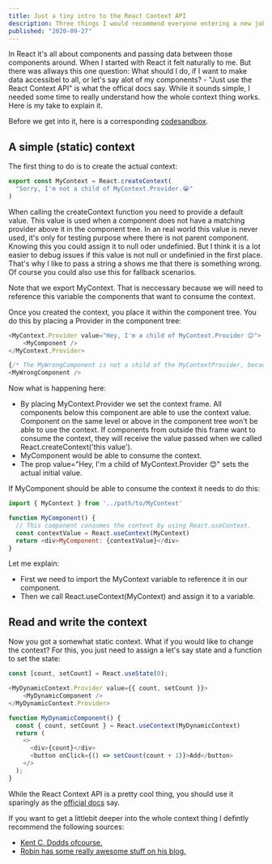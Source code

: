 ```yaml
---
title: Just a tiny intro to the React Context API
description: Three things I would recommend everyone entering a new job or position.
published: "2020-09-27"
---
```


In React it's all about components and passing data between those components around. When I started with React it felt naturally to me. But there was allways this one question: What should I do, if I want to make data accessibel to all, or let's say alot of my components? - "Just use the React Context API" is what the offical docs say. While it sounds simple, I needed some time to really understand how the whole context thing works. Here is my take to explain it.

Before we get into it, here is a corresponding [codesandbox](https://codesandbox.io/s/learning-react-context-04z7f').

## A simple (static) context

The first thing to do is to create the actual context:

```javascript
export const MyContext = React.createContext(
  "Sorry, I'm not a child of MyContext.Provider.😭"
)
```

When calling the createContext function you need to provide a default value. This value is used when a component does not have a matching provider above it in the component tree. In an real world this value is never used, it's only for testing purpose where there is not parent component. Knowing this you could assign it to null oder undefinied. But I think it is a lot easier to debug issues if this value is not null or undefinied in the first place. That's why I like to pass a string a shows me that there is something wrong. Of course you could also use this for fallback scenarios.

Note that we export MyContext. That is neccessary because we will need to reference this variable the components that want to consume the context.

Once you created the context, you place it within the component tree. You do this by placing a Provider in the component tree:

```javascript
<MyContext.Provider value="Hey, I'm a child of MyContext.Provider 😊">
    <MyComponent />
</MyContext.Provider>

{/* The MyWrongComponent is not a child of the MyContextProvider, because of this it will not be able to consume the context. */}
<MyWrongComponent />
```

Now what is happening here:

- By placing MyContext.Provider we set the context frame. All components below this component are able to use the context value. Component on the same level or above in the component tree won't be able to use the context. If components from outside this frame want to consume the context, they will receive the value passed when we called React.createContext('this value').
- MyComponent would be able to consume the context.
- The prop value="Hey, I'm a child of MyContext.Provider 😊" sets the actual initial value.

If MyComponent should be able to consume the context it needs to do this:

```javascript
import { MyContext } from '../path/to/MyContext'

function MyComponent() {
  // This component consumes the context by using React.useContext.
  const contextValue = React.useContext(MyContext)
  return <div>MyComponent: {contextValue}</div>
}

```

Let me explain:

- First we need to import the MyContext variable to reference it in our component.
- Then we call React.useContext(MyContext) and assign it to a variable.

## Read and write the context

Now you got a somewhat static context. What if you would like to change the context? For this, you just need to assign a let's say state and a function to set the state:

```javascript
const [count, setCount] = React.useState(0);

<MyDynamicContext.Provider value={{ count, setCount }}>
    <MyDynamicComponent />
</MyDynamicContext.Provider>
```

```javascript
function MyDynamicComponent() {
  const { count, setCount } = React.useContext(MyDynamicContext)
  return (
    <>
      <div>{count}</div>
      <button onClick={() => setCount(count + 1)}>Add</button>
    </>
  );
}
```

While the React Context API is a pretty cool thing, you should use it sparingly as the [official docs](https://reactjs.org/docs/context.html#before-you-use-context) say.

If you want to get a littlebit deeper into the whole context thing I defintly recommend the following sources:

- [Kent C. Dodds ofcourse.](https://kentcdodds.com/blog/how-to-use-react-context-effectively/)
- [Robin has some really awesome stuff on his blog.](https://www.robinwieruch.de/react-context/)
